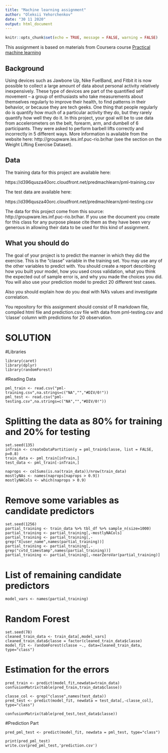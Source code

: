 ---
title: "Machine learning assignment"
author: "Oleksii Yehorchenkov"
date: "30 11 2020"
output: html_document
---

```{r setup, include=FALSE}
knitr::opts_chunk$set(echo = TRUE, message = FALSE, warning = FALSE)
```

This assignment is based on materials from Coursera course [Practical machine learning](https://www.coursera.org/learn/practical-machine-learning/home/welcome)

## Background

Using devices such as Jawbone Up, Nike FuelBand, and Fitbit it is now possible to collect a large amount of data about personal activity relatively inexpensively. These type of devices are part of the quantified self movement – a group of enthusiasts who take measurements about themselves regularly to improve their health, to find patterns in their behavior, or because they are tech geeks. One thing that people regularly do is quantify how much of a particular activity they do, but they rarely quantify how well they do it. In this project, your goal will be to use data from accelerometers on the belt, forearm, arm, and dumbell of 6 participants. They were asked to perform barbell lifts correctly and incorrectly in 5 different ways. More information is available from the website here: http://groupware.les.inf.puc-rio.br/har (see the section on the Weight Lifting Exercise Dataset). 

## Data

The training data for this project are available here: 

https://d396qusza40orc.cloudfront.net/predmachlearn/pml-training.csv

The test data are available here:

https://d396qusza40orc.cloudfront.net/predmachlearn/pml-testing.csv

The data for this project come from this source: http://groupware.les.inf.puc-rio.br/har. If you use the document you create for this class for any purpose please cite them as they have been very generous in allowing their data to be used for this kind of assignment. 

## What you should do

The goal of your project is to predict the manner in which they did the exercise. This is the "classe" variable in the training set. You may use any of the other variables to predict with. You should create a report describing how you built your model, how you used cross validation, what you think the expected out of sample error is, and why you made the choices you did. You will also use your prediction model to predict 20 different test cases.

Also you should explain how do you deal with NA's values and investigate correlation.

You repository for this assignment should consist of R markdown file, compiled html file and prediction.csv file with data from pml-testing.csv and 'classe' column with predictions for 20 observation.


# SOLUTION


#Libraries
```
library(caret)
library(dplyr)
library(randomForest)

```

#Reading Data
```
pml_train <- read.csv("pml-training.csv",na.strings=c("NA","","#DIV/0!"))
pml_test <- read.csv("pml-testing.csv",na.strings=c("NA","","#DIV/0!"))

```

# Splitting the data as 80% for training and 20% for testing
```
set.seed(135)
inTrain <- createDataPartition(y = pml_train$classe, list = FALSE, p=0.8)
train_data <- pml_train[inTrain,]
test_data <- pml_train[-inTrain,]
```

```
naprops <- colSums(is.na(train_data))/nrow(train_data)
mostlyNAs <- names(naprops[naprops > 0.9])
mostlyNACols <- which(naprops > 0.9)
```

# Remove some variables as candidate predictors
```
set.seed(1256)
partial_training <- train_data %>% tbl_df %>% sample_n(size=1000)
partial_training <- partial_training[,-mostlyNACols]
partial_training <- partial_training[,-grep("X|user_name",names(partial_training))]
partial_training <- partial_training[,-grep("cvtd_timestamp",names(partial_training))]
partial_training <- partial_training[,-nearZeroVar(partial_training)]
```

# List of remaining candidate predictors
```
model_vars <- names(partial_training)
```

# Random Forest
```
set.seed(78)
cleaned_train_data <- train_data[,model_vars]
cleaned_train_data$classe = factor(cleaned_train_data$classe)
model_fit <- randomForest(classe ~., data=cleaned_train_data, type="class")
```

# Estimation for the errors
```
pred_train <- predict(model_fit,newdata=train_data)
confusionMatrix(table(pred_train,train_data$classe))

```

```
classe_col <- grep("classe",names(test_data))
pred_test <- predict(model_fit, newdata = test_data[,-classe_col], type="class")

confusionMatrix(table(pred_test,test_data$classe))

```

#Prediction Part
```
pred_pml_test <- predict(model_fit, newdata = pml_test, type="class")
```

```
print(pred_pml_test)
write.csv(pred_pml_test,'prediction.csv')
```


